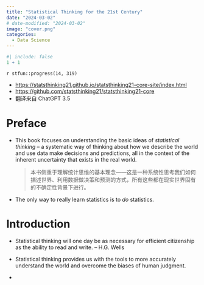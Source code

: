 ```yaml
---
title: "Statistical Thinking for the 21st Century"
date: "2024-03-02"
# date-modified: "2024-03-02"
image: "cover.png"
categories: 
  - Data Science
---
```


```r
#| include: false
1 + 1
```

::: {.callout-note title="Progress"}
`r stfun::progress(14, 319)`

<!-- 读后感：[读《管理行为》](https://shitao5.org/posts/glxw/)。 -->
:::

::: {.callout-tip title="Learning Source"}
-   <https://statsthinking21.github.io/statsthinking21-core-site/index.html>
-   <https://github.com/statsthinking21/statsthinking21-core>
-   翻译来自 ChatGPT 3.5
:::

# Preface {.unnumbered}

-   This book focuses on understanding the basic ideas of *statistical thinking* – a systematic way of thinking about how we describe the world and use data make decisions and predictions, all in the context of the inherent uncertainty that exists in the real world.

    <div>

    > 本书侧重于理解统计思维的基本理念——这是一种系统性思考我们如何描述世界、利用数据做决策和预测的方式，所有这些都在现实世界固有的不确定性背景下进行。

    </div>

-   The only way to really learn statistics is to *do* statistics.

# Introduction

-   Statistical thinking will one day be as necessary for efficient citizenship as the ability to read and write. – H.G. Wells

-   Statistical thinking provides us with the tools to more accurately understand the world and overcome the biases of human judgment.

-   
